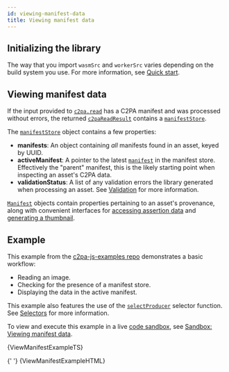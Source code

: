 ```yaml
---
id: viewing-manifest-data
title: Viewing manifest data
---
```


## Initializing the library

The way that you import `wasmSrc` and `workerSrc` varies depending on the build system you use. For more information, see [Quick start](../getting-started/quick-start#bringing-in-the-library).

## Viewing manifest data

If the input provided to [`c2pa.read`](../../js-sdk/api/c2pa.c2pa#methods) has a C2PA manifest and was processed without errors, the returned [`c2paReadResult`](../../js-sdk/api/c2pa.c2pareadresult) contains a [`manifestStore`](../../js-sdk/api/c2pa.c2pareadresult.manifeststore).

The [`manifestStore`](../../js-sdk/api/c2pa.c2pareadresult.manifeststore) object contains a few properties:

- **manifests**: An object containing _all_ manifests found in an asset, keyed by UUID.
- **activeManifest**: A pointer to the latest [`manifest`](../../js-sdk/api/c2pa.manifest) in the manifest store. Effectively the "parent" manifest, this is the likely starting point when inspecting an asset's C2PA data.
- **validationStatus**: A list of any validation errors the library generated when processing an asset. See [Validation](./validation) for more information.

[`Manifest`](../../js-sdk/api/c2pa.manifest) objects contain properties pertaining to an asset's provenance, along with convenient interfaces for [accessing assertion data](../../js-sdk/api/c2pa.assertionaccessor) and [generating a thumbnail](../../js-sdk/api/c2pa.thumbnail).

## Example

This example from the [c2pa-js-examples repo](https://github.com/contentauth/c2pa-js-examples/blob/main/minimal-ts-vite/examples/active-manifest/) demonstrates a basic workflow:

- Reading an image.
- Checking for the presence of a manifest store.
- Displaying the data in the active manifest.

This example also features the use of the [`selectProducer`](../../js-sdk/api/c2pa.selectproducer) selector function. See [Selectors](./selectors) for more information.

To view and execute this example in a live [code sandbox](https://codesandbox.io/docs/learn/legacy-sandboxes/overview), see [Sandbox: Viewing manifest data](./sandbox-viewing-manifest).



<Tabs lazy>
  <TabItem value="ts" label="main.ts" default>
    <CodeBlock language="ts">{ViewManifestExampleTS}</CodeBlock>
  </TabItem>

{' '}
<TabItem value="html" label="index.html">
  <CodeBlock language="html">{ViewManifestExampleHTML}</CodeBlock>
</TabItem>

</Tabs>
